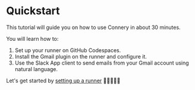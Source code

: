# Quickstart

This tutorial will guide you on how to use Connery in about 30 minutes.

You will learn how to:

1. Set up your runner on GitHub Codespaces.
2. Install the Gmail plugin on the runner and configure it.
3. Use the Slack App client to send emails from your Gmail account using natural language.

Let's get started by [setting up a runner](/docs/runner/quick-start/set-up-runner) 🏃🏃‍♀️🏃‍♂️
